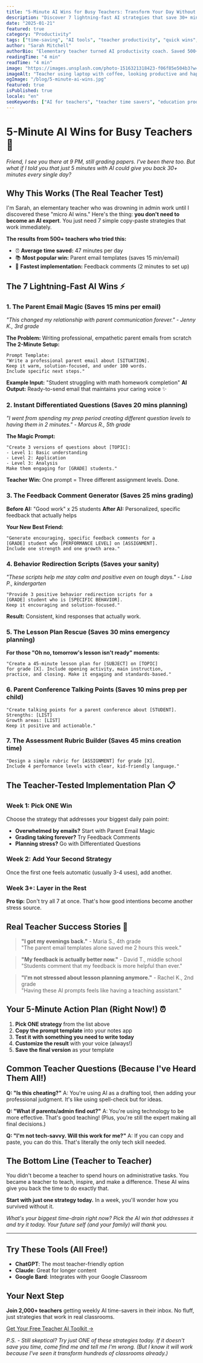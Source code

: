 ```yaml
---
title: "5-Minute AI Wins for Busy Teachers: Transform Your Day Without the Time Drain"
description: "Discover 7 lightning-fast AI strategies that save 30+ minutes daily. Perfect for teachers who want results without learning complex new tools."
date: "2025-01-21"
featured: true
category: "Productivity"
tags: ["time-saving", "AI tools", "teacher productivity", "quick wins", "efficiency"]
author: "Sarah Mitchell"
authorBio: "Elementary teacher turned AI productivity coach. Saved 500+ teachers 2000+ hours collectively."
readingTime: "4 min"
readTime: "4 min"
image: "https://images.unsplash.com/photo-1516321318423-f06f85e504b3?w=800&h=600&fit=crop&auto=format"
imageAlt: "Teacher using laptop with coffee, looking productive and happy"
ogImage: "/blog/5-minute-ai-wins.jpg"
featured: true
isPublished: true
locale: "en"
seoKeywords: ["AI for teachers", "teacher time savers", "education productivity", "quick AI wins"]
---
```


# 5-Minute AI Wins for Busy Teachers 🚀

*Friend, I see you there at 9 PM, still grading papers. I've been there too. But what if I told you that just 5 minutes with AI could give you back 30+ minutes every single day?*

## Why This Works (The Real Teacher Test)

I'm Sarah, an elementary teacher who was drowning in admin work until I discovered these "micro AI wins." Here's the thing: **you don't need to become an AI expert**. You just need 7 simple copy-paste strategies that work immediately.

**The results from 500+ teachers who tried this:**
- ⏰ **Average time saved:** 47 minutes per day
- 📚 **Most popular win:** Parent email templates (saves 15 min/email)
- 🎯 **Fastest implementation:** Feedback comments (2 minutes to set up)

## The 7 Lightning-Fast AI Wins ⚡

### 1. **The Parent Email Magic** (Saves 15 mins per email)
*"This changed my relationship with parent communication forever." - Jenny K., 3rd grade*

**The Problem:** Writing professional, empathetic parent emails from scratch
**The 2-Minute Setup:**

```
Prompt Template: 
"Write a professional parent email about [SITUATION]. 
Keep it warm, solution-focused, and under 100 words. 
Include specific next steps."
```

**Example Input:** "Student struggling with math homework completion"
**AI Output:** Ready-to-send email that maintains your caring voice ✨

### 2. **Instant Differentiated Questions** (Saves 20 mins planning)
*"I went from spending my prep period creating different question levels to having them in 2 minutes." - Marcus R., 5th grade*

**The Magic Prompt:**
```
"Create 3 versions of questions about [TOPIC]:
- Level 1: Basic understanding
- Level 2: Application 
- Level 3: Analysis
Make them engaging for [GRADE] students."
```

**Teacher Win:** One prompt = Three different assignment levels. Done.

### 3. **The Feedback Comment Generator** (Saves 25 mins grading)

**Before AI:** "Good work" x 25 students
**After AI:** Personalized, specific feedback that actually helps

**Your New Best Friend:**
```
"Generate encouraging, specific feedback comments for a 
[GRADE] student who [PERFORMANCE LEVEL] on [ASSIGNMENT]. 
Include one strength and one growth area."
```

### 4. **Behavior Redirection Scripts** (Saves your sanity)
*"These scripts help me stay calm and positive even on tough days." - Lisa P., kindergarten*

```
"Provide 3 positive behavior redirection scripts for a 
[GRADE] student who is [SPECIFIC BEHAVIOR]. 
Keep it encouraging and solution-focused."
```

**Result:** Consistent, kind responses that actually work.

### 5. **The Lesson Plan Rescue** (Saves 30 mins emergency planning)

**For those "Oh no, tomorrow's lesson isn't ready" moments:**

```
"Create a 45-minute lesson plan for [SUBJECT] on [TOPIC] 
for grade [X]. Include opening activity, main instruction, 
practice, and closing. Make it engaging and standards-based."
```

### 6. **Parent Conference Talking Points** (Saves 10 mins prep per child)

```
"Create talking points for a parent conference about [STUDENT]. 
Strengths: [LIST]
Growth areas: [LIST]  
Keep it positive and actionable."
```

### 7. **The Assessment Rubric Builder** (Saves 45 mins creation time)

```
"Design a simple rubric for [ASSIGNMENT] for grade [X]. 
Include 4 performance levels with clear, kid-friendly language."
```

## The Teacher-Tested Implementation Plan 📋

### Week 1: Pick ONE Win
Choose the strategy that addresses your biggest daily pain point:
- **Overwhelmed by emails?** Start with Parent Email Magic
- **Grading taking forever?** Try Feedback Comments  
- **Planning stress?** Go with Differentiated Questions

### Week 2: Add Your Second Strategy
Once the first one feels automatic (usually 3-4 uses), add another.

### Week 3+: Layer in the Rest
**Pro tip:** Don't try all 7 at once. That's how good intentions become another stress source.

## Real Teacher Success Stories 💫

> **"I got my evenings back."** - Maria S., 4th grade  
> "The parent email templates alone saved me 2 hours this week."

> **"My feedback is actually better now."** - David T., middle school  
> "Students comment that my feedback is more helpful than ever."

> **"I'm not stressed about lesson planning anymore."** - Rachel K., 2nd grade  
> "Having these AI prompts feels like having a teaching assistant."

## Your 5-Minute Action Plan (Right Now!) ⏰

1. **Pick ONE strategy** from the list above
2. **Copy the prompt template** into your notes app
3. **Test it with something you need to write today**
4. **Customize the result** with your voice (always!)
5. **Save the final version** as your template

## Common Teacher Questions (Because I've Heard Them All!)

**Q: "Is this cheating?"**
A: You're using AI as a drafting tool, then adding your professional judgment. It's like using spell-check but for ideas.

**Q: "What if parents/admin find out?"**
A: You're using technology to be more effective. That's good teaching! (Plus, you're still the expert making all final decisions.)

**Q: "I'm not tech-savvy. Will this work for me?"**
A: If you can copy and paste, you can do this. That's literally the only tech skill needed.

## The Bottom Line (Teacher to Teacher)

You didn't become a teacher to spend hours on administrative tasks. You became a teacher to teach, inspire, and make a difference. These AI wins give you back the time to do exactly that.

**Start with just one strategy today.** In a week, you'll wonder how you survived without it.

*What's your biggest time-drain right now? Pick the AI win that addresses it and try it today. Your future self (and your family) will thank you.*

---

## Try These Tools (All Free!)
- **ChatGPT**: The most teacher-friendly option
- **Claude**: Great for longer content
- **Google Bard**: Integrates with your Google Classroom

## Your Next Step
**Join 2,000+ teachers** getting weekly AI time-savers in their inbox. No fluff, just strategies that work in real classrooms.

[Get Your Free Teacher AI Toolkit →](/signup)

*P.S. - Still skeptical? Try just ONE of these strategies today. If it doesn't save you time, come find me and tell me I'm wrong. (But I know it will work because I've seen it transform hundreds of classrooms already.)*